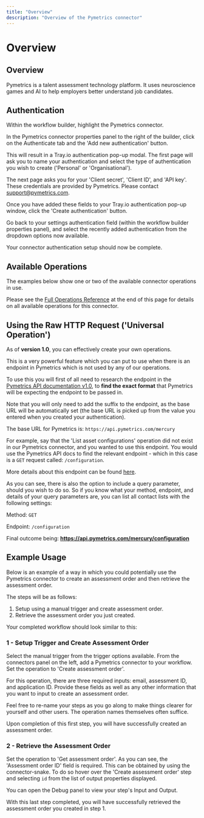 ```yaml
---
title: "Overview"
description: "Overview of the Pymetrics connector"
---
```


# Overview

## Overview

Pymetrics is a talent assessment technology platform. It uses neuroscience games and AI to help employers better understand job candidates.

## Authentication

Within the workflow builder, highlight the Pymetrics connector.

In the Pymetrics connector properties panel to the right of the builder, click on the Authenticate tab and the 'Add new authentication' button.

This will result in a Tray.io authentication pop-up modal. The first page will ask you to name your authentication and select the type of authentication you wish to create ('Personal' or 'Organisational').

The next page asks you for your 'Client secret', 'Client ID', and 'API key'. These credentials are provided by Pymetrics. Please contact support@pymetrics.com.

Once you have added these fields to your Tray.io authentication pop-up window, click the 'Create authentication' button.

Go back to your settings authentication field (within the workflow builder properties panel), and select the recently added authentication from the dropdown options now available.

Your connector authentication setup should now be complete.

## Available Operations

The examples below show one or two of the available connector operations in use.

Please see the [Full Operations Reference](#operationsFull) at the end of this page for details on all available operations for this connector.

## Using the Raw HTTP Request ('Universal Operation')

As of **version 1.0**, you can effectively create your own operations.

This is a very powerful feature which you can put to use when there is an endpoint in Pymetrics which is not used by any of our operations.

To use this you will first of all need to research the endpoint in the [Pymetrics API documentation v1.0](https://api.pymetrics.com/docs), to **find the exact format** that Pymetrics will be expecting the endpoint to be passed in.

Note that you will only need to add the suffix to the endpoint, as the base URL will be automatically set (the base URL is picked up from the value you entered when you created your authentication).

The base URL for Pymetrics is: `https://api.pymetrics.com/mercury`

For example, say that the 'List asset configurations' operation did not exist in our Pymetrics connector, and you wanted to use this endpoint. You would use the Pymetrics API docs to find the relevant endpoint - which in this case is a `GET` request called: `/configuration`.

More details about this endpoint can be found [here](https://api.pymetrics.com/docs#operation/mercuryGetConfig).

As you can see, there is also the option to include a query parameter, should you wish to do so. So if you know what your method, endpoint, and details of your query parameters are, you can list all contact lists with the following settings:

Method: `GET`

Endpoint: `/configuration`

Final outcome being: **https://api.pymetrics.com/mercury/configuration**

## Example Usage

Below is an example of a way in which you could potentially use the Pymetrics connector to create an assessment order and then retrieve the assessment order.

The steps will be as follows:

1. Setup using a manual trigger and create assessment order.
2. Retrieve the assessment order you just created.

Your completed workflow should look similar to this:

### 1 - Setup Trigger and Create Assessment Order

Select the manual trigger from the trigger options available. From the connectors panel on the left, add a Pymetrics connector to your workflow. Set the operation to 'Create assessment order'.

For this operation, there are three required inputs: email, assessment ID, and application ID. Provide these fields as well as any other information that you want to input to create an assessment order.

Feel free to re-name your steps as you go along to make things clearer for yourself and other users. The operation names themselves often suffice.

Upon completion of this first step, you will have successfully created an assessment order.

### 2 - Retrieve the Assessment Order

Set the operation to 'Get assessment order'. As you can see, the 'Assessment order ID' field is required. This can be obtained by using the connector-snake. To do so hover over the 'Create assessment order' step and selecting `id` from the list of output properties displayed.

You can open the Debug panel to view your step's Input and Output.

With this last step completed, you will have successfully retrieved the assessment order you created in step 1.
